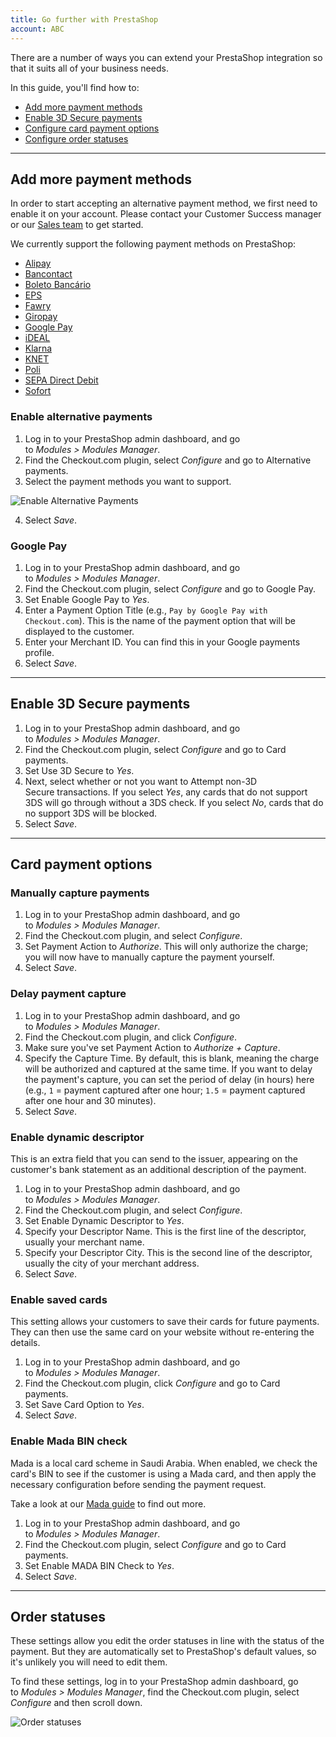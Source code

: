 ```yaml
---
title: Go further with PrestaShop
account: ABC
---
```


There are a number of ways you can extend your PrestaShop integration so that it suits all of your business needs.

In this guide, you'll find how to:

- [Add more payment methods](#Add_more_payment_methods)
- [Enable 3D Secure payments](#Enable_3D_Secure_payments)
- [Configure card payment options](#Card_payment_options)
- [Configure order statuses](#Order_statuses)

---

## Add more payment methods

<TipBox variant="note">

In order to start accepting an alternative payment method, we first need to enable it on your account. Please contact your Customer Success manager or our [Sales team](https://checkout.com/contact-sales) to get started.

</TipBox>

We currently support the following payment methods on PrestaShop:

- [Alipay](/payments/payment-methods/wallets/alipay)
- [Bancontact](/payments/payment-methods/cards/bancontact)
- [Boleto Bancário](/payments/payment-methods/cash-and-atm-payment/boleto-bancario)
- [EPS](/payments/payment-methods/bank-transfers/eps)
- [Fawry](/payments/payment-methods/cash-and-atm-payment/fawry)
- [Giropay](/payments/payment-methods/bank-transfers/giropay)
- [Google Pay](/payments/payment-methods/wallets/google-pay)
- [iDEAL](/payments/payment-methods/bank-transfers/i-deal)
- [Klarna](/payments/payment-methods/invoice-and-pay-later/klarna)
- [KNET](/payments/payment-methods/cards/knet)
- [Poli](/payments/payment-methods/bank-transfers/poli)
- [SEPA Direct Debit](/payments/payment-methods/direct-debit/sepa-direct-debit)
- [Sofort](/payments/payment-methods/bank-transfers/sofort)

### Enable alternative payments

1.  Log in to your PrestaShop admin dashboard, and go to *Modules > Modules Manager*.
2.  Find the Checkout.com plugin, select _Configure_ and go to Alternative payments.
3.  Select the payment methods you want to support.

<img
  maxWidth={350}
  src="/docs/Integrate/PrestaShop/enable_alternative_payments.png"
  title="Enable Alternative Payments"
/>

4.  Select _Save_.

### Google Pay

1.  Log in to your PrestaShop admin dashboard, and go to *Modules > Modules Manager*.
2.  Find the Checkout.com plugin, select _Configure_ and go to Google Pay.
3.  Set Enable Google Pay to *Yes*.
4.  Enter a Payment Option Title (e.g., `Pay by Google Pay with Checkout.com`). This is the name of the payment option that will be displayed to the customer.
5.  Enter your Merchant ID. You can find this in your Google payments profile.
6.  Select _Save_.

---

## Enable 3D Secure payments

1.  Log in to your PrestaShop admin dashboard, and go to *Modules > Modules Manager*.
2.  Find the Checkout.com plugin, select _Configure_ and go to Card payments.
3.  Set Use 3D Secure to *Yes*.
4.  Next, select whether or not you want to Attempt non-3D Secure transactions. If you select *Yes*, any cards that do not support 3DS will go through without a 3DS check. If you select *No*, cards that do no support 3DS will be blocked.
5.  Select *Save*.

---

## Card payment options

### Manually capture payments

1.  Log in to your PrestaShop admin dashboard, and go to *Modules > Modules Manager*.
2.  Find the Checkout.com plugin, and select *Configure*.
3.  Set Payment Action to *Authorize*. This will only authorize the charge; you will now have to manually capture the payment yourself.
4.  Select *Save*.

### Delay payment capture

1.  Log in to your PrestaShop admin dashboard, and go to *Modules > Modules Manager*.
2.  Find the Checkout.com plugin, and click *Configure*.
3.  Make sure you've set Payment Action to *Authorize + Capture*.
4.  Specify the Capture Time. By default, this is blank, meaning the charge will be authorized and captured at the same time. If you want to delay the payment's capture, you can set the period of delay (in hours) here (e.g., `1` = payment captured after one hour; `1.5` = payment captured after one hour and 30 minutes).
5.  Select *Save*.

### Enable dynamic descriptor

This is an extra field that you can send to the issuer, appearing on the customer's bank statement as an additional description of the payment.

1.  Log in to your PrestaShop admin dashboard, and go to *Modules > Modules Manager*.
2.  Find the Checkout.com plugin, and select *Configure*.
3.  Set Enable Dynamic Descriptor to *Yes*.
4.  Specify your Descriptor Name. This is the first line of the descriptor, usually your merchant name.
5.  Specify your Descriptor City. This is the second line of the descriptor, usually the city of your merchant address.
6.  Select *Save*.

### Enable saved cards

This setting allows your customers to save their cards for future payments. They can then use the same card on your website without re-entering the details.

1.  Log in to your PrestaShop admin dashboard, and go to *Modules > Modules Manager*.
2.  Find the Checkout.com plugin, click *Configure* and go to Card payments.
3.  Set Save Card Option to *Yes*.
4.  Select *Save*.

### Enable Mada BIN check

Mada is a local card scheme in Saudi Arabia. When enabled, we check the card's BIN to see if the customer is using a Mada card, and then apply the necessary configuration before sending the payment request.

Take a look at our [Mada guide](/payments/payment-methods/cards/mada) to find out more.

1.  Log in to your PrestaShop admin dashboard, and go to *Modules > Modules Manager*.
2.  Find the Checkout.com plugin, select *Configure* and go to Card payments.
3.  Set Enable MADA BIN Check to *Yes*.
4.  Select *Save*.

---

## Order statuses

These settings allow you edit the order statuses in line with the status of the payment. But they are automatically set to PrestaShop's default values, so it's unlikely you will need to edit them.

To find these settings, log in to your PrestaShop admin dashboard, go to *Modules > Modules Manager*, find the Checkout.com plugin, select *Configure* and then scroll down.

<img maxWidth={500} src="/docs/Integrate/PrestaShop/order_statuses.png" title="Order statuses" />
